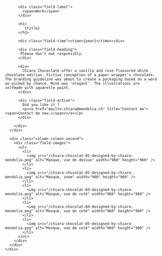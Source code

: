 

<Layout class="work" title={title}>
  <main class="region-content work">
    <div class="region">
      <div class="column column-first">
        <div class="field-body">

          <div class="field-label">
            <span>Work</span>
          </div>

          <h1>
             {title}
          </h1>

          <div class="field-time"><time>{year}</time></div>

          <div class="field-heading">
           Please don't eat responsibly.
          </div>

          <div>
            Chiara Chococlate offer a vanilla and rose flavoured white chocolate edition. Fictive conception of a paper wrapper's chocolate. The branding guideline was about to create a packaging based on a word we picked by chance. Mine was 'elegant'. The illustrations are selfmade with aquarelle paint.
          </div>

          <div class="field-action">
            Did you like it ?
            <p><a href="mailto:chiara@mendolia.ch" title="Contact me"><span>Contact me now.</span></a></p>
          </div>

        </div>
      </div>

      <div class="column colmun-second">
        <div class="field-images">
          <ul>
            <li>
              <img src="/chiara-chocolat-01-designed-by-chiara-mendolia.png" alt="Masque, vue de dessus" width="960" height="960" />
            </li>
            <li>
              <img src="/chiara-chocolat-02-designed-by-chiara-mendolia.png" alt="Masque, zoom" width="960" height="960" />
            </li>
            <li>
              <img src="/chiara-chocolat-03-designed-by-chiara-mendolia.png" alt="Masque, vue de coté" width="960" height="960" />
            </li>
            <li>
              <img src="/chiara-chocolat-04-designed-by-chiara-mendolia.png" alt="Masque, vue de coté" width="960" height="960" />
            </li>
            <li>
              <img src="/chiara-chocolat-05-designed-by-chiara-mendolia.png" alt="Masque, vue de coté" width="960" height="960" />
            </li>
          </ul>
        </div>
      </div>
    </div>

  </main>
</Layout>
